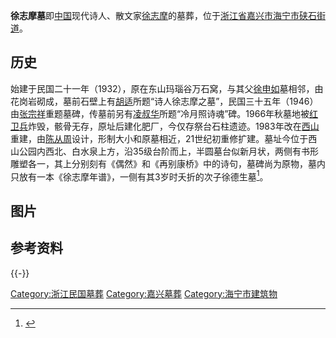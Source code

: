 '''徐志摩墓'''即[[中国|中国]]现代诗人、散文家[[徐志摩|徐志摩]]的墓葬，位于[[浙江省|浙江省]][[嘉兴市|嘉兴市]][[海宁市|海宁市]][[硖石街道|硖石街道]]。

== 历史 ==

始建于民国二十一年（1932），原在东山玛瑙谷万石窝，与其父[[徐申如|徐申如]]墓相邻，由花岗岩砌成，墓前石壁上有[[胡适|胡适]]所题“诗人徐志摩之墓”，民国三十五年（1946）由[[张宗祥|张宗祥]]重题墓碑，传墓前另有[[凌叔华|凌叔华]]所题“冷月照诗魂”碑。1966年秋墓地被[[红卫兵|红卫兵]]炸毁，骸骨无存，原址后建化肥厂，今仅存祭台石柱遗迹。1983年改在[[西山_(海宁)|西山]]重建，由[[陈从周|陈从周]]设计，形制大小和原墓相近，21世纪初重修扩建。墓址今位于西山公园内西北、白水泉上方，沿35级台阶而上，半圆墓台似新月状，两侧有书形雕塑各一，其上分别刻有《偶然》和《再别康桥》中的诗句，墓碑尚为原物，墓内只放有一本《徐志摩年谱》，一侧有其3岁时夭折的次子徐德生墓<ref>{{cite web|url=http://szsb.sznews.com/html/2012-03/08/content_1954129.htm|title=《徐志摩墓原址找到了》|accessdate=2014-08-27|work=陈强|publisher=深圳商报|deadurl=yes|archiveurl=https://web.archive.org/web/20141111010606/http://szsb.sznews.com/html/2012-03/08/content_1954129.htm|archivedate=2014年11月11日|df=}}</ref>。

{{Quote box|width=30%|align=right|quote=断肠人琴感未消，此心久已寄云峤。<br>年来更识荒寒味，写到湖山总寂寥。|source=——1933年清明[[陆小曼|陆小曼]]扫墓时所作}}

== 图片 ==

{{multiple image
| align  = centre
| image1 = Tomb of Xu Zhimo 01 2014-08.JPG
| width1 = 240
| caption1 = 侧面
| image2 = Tomb of Xu Zhimo 02 2014-08.JPG
| width2 = 240
| caption2 = 正面
| image3 = Tomb of Xu Zhimo 04 2014-08.JPG
| width3 = 106
| caption3 = 墓碑及墓冢
| image4 = Tomb of Xu Desheng 2014-08.JPG
| width4 = 106
| caption4 = 徐德生墓，碑文为[[梁启超|梁启超]]所题
|image5=Tomb of Xu Zhimo, a poet.png|caption5=徐志摩墓碑|width5=284}}
==参考资料==

{{Reflist|2}}

{{-}}
{{commons category|Tomb of Xu Zhimo}}
{{DEFAULTSORT:X}}
[[Category:浙江民国墓葬|Category:浙江民国墓葬]]
[[Category:嘉兴墓葬|Category:嘉兴墓葬]]
[[Category:海宁市建筑物|Category:海宁市建筑物]]